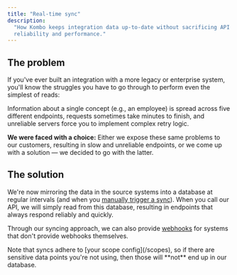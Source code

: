```yaml
---
title: "Real-time sync"
description:
  "How Kombo keeps integration data up-to-date without sacrificing API
  reliability and performance."
---
```


## The problem

If you've ever built an integration with a more legacy or enterprise system,
you'll know the struggles you have to go through to perform even the simplest of
reads:

Information about a single concept (e.g., an employee) is spread across five
different endpoints, requests sometimes take minutes to finish, and unreliable
servers force you to implement complex retry logic.

**We were faced with a choice:** Either we expose these same problems to our
customers, resulting in slow and unreliable endpoints, or we come up with a
solution — we decided to go with the latter.

## The solution

We're now mirroring the data in the source systems into a database at regular
intervals (and when you
[manually trigger a sync](/reference/general/trigger-sync)). When you call our
API, we will simply read from this database, resulting in endpoints that always
respond reliably and quickly.

Through our syncing approach, we can also provide [webhooks](/webhooks) for
systems that don't provide webhooks themselves.

<Note>
  Note that syncs adhere to [your scope config](/scopes), so if there are
  sensitive data points you're not using, then those will **not** end up in our
  database.
</Note>
